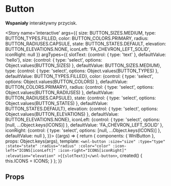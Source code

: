 
<Meta title='atoms/Button' component={WnlButton} />

# Button

**Wspaniały** interaktywny przycisk.

<Story name='interactive'
    args={{
        size: BUTTON_SIZES.MEDIUM,
        type: BUTTON_TYPES.FILLED,
        color: BUTTON_COLORS.PRIMARY,
        radius: BUTTON_RADIUSES.CAPSULE,
        state: BUTTON_STATES.DEFAULT,
        elevation: BUTTON_ELEVATIONS.NONE,
        iconLeft: 'FA_CHEVRON_LEFT_SOLID',
        iconRight: null
    }}
    argTypes={{
        slotText: {control: { type: 'text' }, defaultValue: 'hello'},
        size: {control: { type: 'select', options: Object.values(BUTTON_SIZES) }, defaultValue: BUTTON_SIZES.MEDIUM},
        type: {control: { type: 'select', options: Object.values(BUTTON_TYPES) }, defaultValue: BUTTON_TYPES.FILLED},
        color: {control: { type: 'select', options: Object.values(BUTTON_COLORS) }, defaultValue: BUTTON_COLORS.PRIMARY},
        radius: {control: { type: 'select', options: Object.values(BUTTON_RADIUSES) }, defaultValue: BUTTON_RADIUSES.CAPSULE},
        state: {control: { type: 'select', options: Object.values(BUTTON_STATES) }, defaultValue: BUTTON_STATES.DEFAULT},
        elevation: {control: { type: 'select', options: Object.values(BUTTON_ELEVATIONS) }, defaultValue: BUTTON_ELEVATIONS.NONE},
        iconLeft: {control: { type: 'select', options: [null, ...Object.keys(ICONS)] }, defaultValue: 'FA_CHEVRON_LEFT_SOLID' },
        iconRight: {control: { type: 'select', options: [null, ...Object.keys(ICONS)] }, defaultValue: null },
    }}>
    {(args) => {
        return {
            components: { WnlButton },
            props: Object.keys(args),
            template: `<wnl-button
              :size="size"
              :type="type"
              :state="state"
              :radius="radius"
              :color="color"
              :icon-left="ICONS[iconLeft]"
              :icon-right="ICONS[iconRight]"
              :elevation="elevation"
            >{{slotText}}</wnl-button>`,
            created() {
                this.ICONS = ICONS;
            }
        };
    }}
</Story>

## Props

<Props of={WnlButton} />
